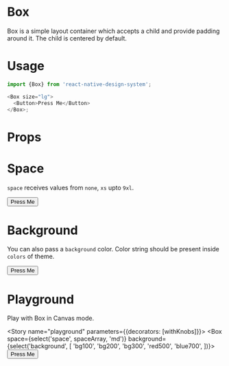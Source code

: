 
<Meta title="Box" component={Box} />

# Box

Box is a simple layout container which accepts a child and provide padding around it. The child is centered by default.

# Usage

```js
import {Box} from 'react-native-design-system';

<Box size="lg">
  <Button>Press Me</Button>
</Box>;
```

# Props

<Props of={Box} />

# Space

`space` receives values from `none`, `xs` upto `9xl`.

<Preview>
  <Story name="space">
    <Box size="lg">
      <Button>Press Me</Button>
    </Box>
  </Story>
</Preview>

# Background

You can also pass a `background` color. Color string should be present inside `colors` of theme.

<Preview>
  <Story name="background">
    <Box background="bg100" space="9xl">
      <Button>Press Me</Button>
    </Box>
  </Story>
</Preview>

# Playground

Play with Box in Canvas mode.

<Story name="playground" parameters={{decorators: [withKnobs]}}>
  <Box
    space={select('space', spaceArray, 'md')}
    background={select('background', [
      'bg100',
      'bg200',
      'bg300',
      'red500',
      'blue700',
    ])}>
    <Button>Press Me</Button>
  </Box>
</Story>
